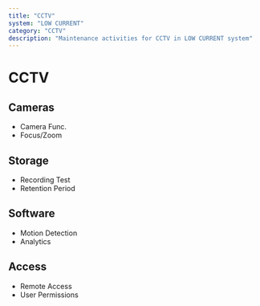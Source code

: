 ```yaml
---
title: "CCTV"
system: "LOW CURRENT"
category: "CCTV"
description: "Maintenance activities for CCTV in LOW CURRENT system"
---
```


# CCTV


## Cameras

- Camera Func.
- Focus/Zoom


## Storage

- Recording Test
- Retention Period


## Software

- Motion Detection
- Analytics


## Access

- Remote Access
- User Permissions


